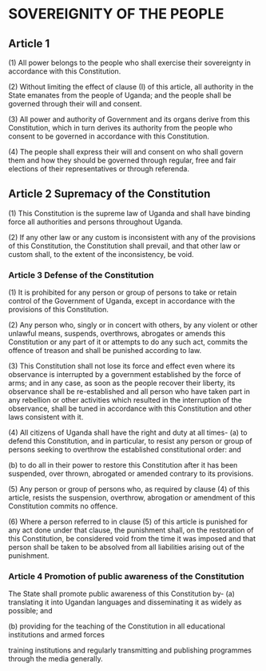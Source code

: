 
# SOVEREIGNITY OF THE PEOPLE

## Article 1
(1) All power belongs to the people who shall exercise their sovereignty in accordance with this Constitution.

(2) Without limiting the effect of clause (I) of this article, all authority in the State emanates from the people of Uganda; and the people shall be governed through their will and consent.

(3) All power and authority of Government and its organs derive from this Constitution, which in turn derives its authority from the people who consent to be governed in accordance with this Constitution.

(4) The people shall express their will and consent on who shall govern them and how they should be governed through regular, free and fair elections of their representatives or through referenda.

## Article 2 Supremacy of the Constitution
(1) This Constitution is the supreme law of Uganda and shall have binding force all authorities and persons throughout Uganda.

(2) If any other law or any custom is inconsistent with any of the provisions of this Constitution, the Constitution shall prevail, and that other law or custom shall, to the extent of the inconsistency, be void.

### Article 3 Defense of the Constitution
(1) It is prohibited for any person or group of persons to take or retain control of the Government of Uganda, except in accordance with the provisions of this Constitution.

(2) Any person who, singly or in concert with others, by any violent or other unlawful means, suspends, overthrows, abrogates or amends this Constitution or any part of it or attempts to do any such act, commits the offence of treason and shall be punished according to law.

(3) This Constitution shall not lose its force and effect even where its observance is interrupted by a government established by the force of arms; and in any case, as soon as the people recover their liberty, its observance shall be re-established and all person who have taken part in any rebellion or other activities which resulted in the interruption of the observance, shall be tuned in accordance with this Constitution and other laws consistent with it.

(4) All citizens of Uganda shall have the right and duty at all times- (a) to defend this Constitution, and in particular, to resist any person or group of persons seeking to overthrow the established constitutional order: and

(b) to do all in their power to restore this Constitution after it has been suspended, over thrown, abrogated or amended contrary to its provisions.

(5) Any person or group of persons who, as required by clause (4) of this article, resists the suspension, overthrow, abrogation or amendment of this Constitution commits no offence.

(6) Where a person referred to in clause (5) of this article is punished for any act done under that clause, the punishment shall, on the restoration of this Constitution, be considered void from the time it was imposed and that person shall be taken to be absolved from all liabilities arising out of the punishment.

### Article 4 Promotion of public awareness of the Constitution
The State shall promote public awareness of this Constitution by- (a) translating it into Ugandan languages and disseminating it as widely as possible; and

(b) providing for the teaching of the Constitution in all educational institutions and armed forces

training institutions and regularly transmitting and publishing programmes through the media generally.